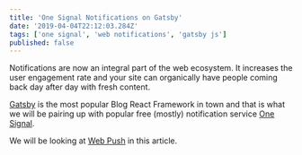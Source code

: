 ```yaml
---
title: 'One Signal Notifications on Gatsby'
date: '2019-04-04T22:12:03.284Z'
tags: ['one signal', 'web notifications', 'gatsby js']
published: false
---
```


Notifications are now an integral part of the web ecosystem. It increases the user engagement rate and your site can organically have people coming back day after day with fresh content.

[Gatsby](https://www.gatsbyjs.org/) is the most popular Blog React Framework in town and that is what we will be pairing up with popular free (mostly) notification service [One Signal](https://onesignal.com).

We will be looking at [Web Push](https://documentation.onesignal.com/docs/web-push-overview) in this article.
